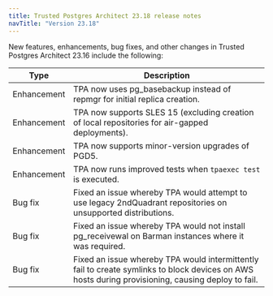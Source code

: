 ```yaml
---
title: Trusted Postgres Architect 23.18 release notes 
navTitle: "Version 23.18"
---
```



New features, enhancements, bug fixes, and other changes in Trusted Postgres Architect 23.16 include the following:

| Type | Description |
| ---- |------------ |
| Enhancement | TPA now uses pg_basebackup instead of repmgr for initial replica creation. |
| Enhancement | TPA now supports SLES 15 (excluding creation of local repositories for air-gapped deployments). |
| Enhancement | TPA now supports minor-version upgrades of PGD5. |
| Enhancement | TPA now runs improved tests when `tpaexec test` is executed. |
| Bug fix | Fixed an issue whereby TPA would attempt to use legacy 2ndQuadrant repositories on unsupported distributions. |
| Bug fix | Fixed an issue whereby TPA would not install pg_receivewal on Barman instances where it was required. |
| Bug fix | Fixed an issue whereby TPA would intermittently fail to create symlinks to block devices on AWS hosts during provisioning, causing deploy to fail. |